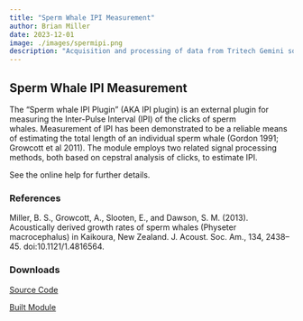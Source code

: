 ```yaml
---
title: "Sperm Whale IPI Measurement"
author: Brian Miller
date: 2023-12-01
image: ./images/spermipi.png
description: "Acquisition and processing of data from Tritech Gemini sonars."
---
```


## Sperm Whale IPI Measurement

The "Sperm whale IPI Plugin" (AKA IPI plugin) is an external plugin for measuring the Inter-Pulse Interval (IPI) of the clicks of sperm whales. Measurement of IPI has been demonstrated to be a reliable means of estimating the total length of an individual sperm whale (Gordon 1991; Growcott et al 2011). The module employs two related signal processing methods, both based on cepstral analysis of clicks, to estimate IPI.

See the online help for further details.

### References

Miller, B. S., Growcott, A., Slooten, E., and Dawson, S. M. (2013). Acoustically derived growth rates of sperm whales (Physeter macrocephalus) in Kaikoura, New Zealand. J. Acoust. Soc. Am., 134, 2438–45. doi:10.1121/1.4816564.

### Downloads

[Source Code](https://github.com/PAMGuard/SpermWhaleIPI)

[Built Module](https://github.com/PAMGuard/SpermWhaleIPI/releases/tag/V2023.12.01)
